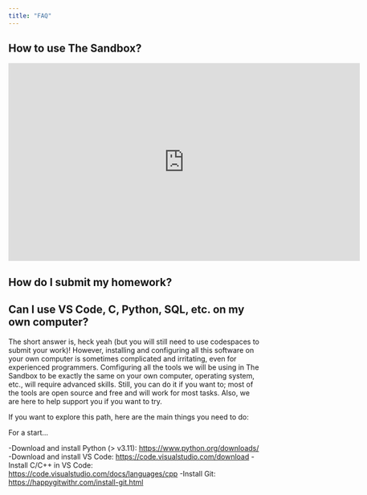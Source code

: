 ```yaml
---
title: "FAQ"
---
```


## How to use The Sandbox?

```{=html}
<iframe width="700" height="394" src="https://www.youtube.com/embed/cAHCMpPJx3k" title="YouTube video player" frameborder="0" allow="accelerometer; autoplay; clipboard-write; encrypted-media; gyroscope; picture-in-picture" allowfullscreen></iframe>
```
## How do I submit my homework?



## Can I use VS Code, C, Python, SQL, etc. on my own computer?

The short answer is, heck yeah (but you will still need to use codespaces to submit your work)! However, installing and configuring all this software on your own computer is sometimes complicated and irritating, even for experienced programmers. Comfiguring all the tools we will be using in The Sandbox to be exactly the same on your own computer, operating system, etc., will require advanced skills. Still, you can do it if you want to; most of the tools are open source and free and will work for most tasks. Also, we are here to help support you if you want to try.

If you want to explore this path, here are the main things you need to do:

For a start...

-Download and install Python (> v3.11): <https://www.python.org/downloads/>
-Download and install VS Code: <https://code.visualstudio.com/download>
-Install C/C++ in VS Code: <https://code.visualstudio.com/docs/languages/cpp>
-Install Git: <https://happygitwithr.com/install-git.html>

